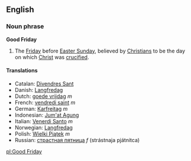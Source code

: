 ==English==
===Noun phrase===
'''Good Friday'''

#The [[Friday]] before [[Easter Sunday]], believed by [[Christian]]s to be the day on which [[Christ]] was [[crucify|crucified]].

====Translations====
*Catalan: [[Divendres Sant]]
*Danish: [[Langfredag]]
*Dutch: [[goede vrijdag]] ''m''
*French: [[vendredi saint]] ''m''
*German: [[Karfreitag]] ''m''
*Indonesian: [[Jum'at Agung]]
*Italian: [[Venerdi Santo]] ''m''
*Norwegian: [[Langfredag]]
*Polish: [[Wielki Piątek]] ''m''
*Russian: [[страстная пятница]] ''f'' (strástnaja pjátnitca)

[[pl:Good Friday]]